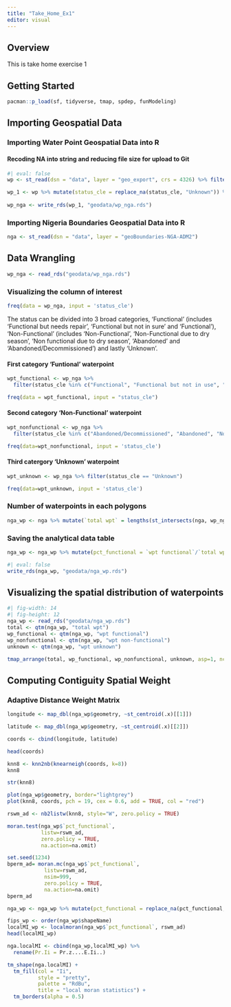 ```yaml
---
title: "Take_Home_Ex1"
editor: visual
---
```


## Overview

This is take home exercise 1

## Getting Started

```r
pacman::p_load(sf, tidyverse, tmap, spdep, funModeling)
```

## Importing Geospatial Data

### Importing Water Point Geospatial Data into R

#### Recoding NA into string and reducing file size for upload to Git

```r
#| eval: false
wp <- st_read(dsn = "data", layer = "geo_export", crs = 4326) %>% filter(clean_coun == "Nigeria")

wp_1 <- wp %>% mutate(status_cle = replace_na(status_cle, "Unknown")) %>% select(3:4, 9:10, 18:23)
  
wp_nga <- write_rds(wp_1, "geodata/wp_nga.rds")
```

### Importing Nigeria Boundaries Geospatial Data into R

```r
nga <- st_read(dsn = "data", layer = "geoBoundaries-NGA-ADM2")
```

## Data Wrangling

```r
wp_nga <- read_rds("geodata/wp_nga.rds")
```

### Visualizing the column of interest

```r
freq(data = wp_nga, input = 'status_cle')
```

The status can be divided into 3 broad categories, 'Functional' (includes 'Functional but needs repair', 'Functional but not in sure' and 'Functional'), 'Non-Functional' (includes 'Non-Functional', 'Non-Functional due to dry season', 'Non functional due to dry season', 'Abandoned' and 'Abandoned/Decommissioned') and lastly 'Unknown'.

#### First category 'Funtional' waterpoint

```r
wpt_functional <- wp_nga %>%
  filter(status_cle %in% c("Functional", "Functional but not in use", "Functional but need repair"))
```

```r
freq(data = wpt_functional, input = "status_cle")
```

#### Second category 'Non-Functional' waterpoint

```r
wpt_nonfunctional <- wp_nga %>%
  filter(status_cle %in% c("Abandoned/Decommissioned", "Abandoned", "Non-Functional", "Non functional due to dry season", "Non-Functional due to dry season"))
```

```r
freq(data=wpt_nonfunctional, input = 'status_cle')
```

#### Third catergory 'Unknown' waterpoint

```r
wpt_unknown <- wp_nga %>% filter(status_cle == "Unknown")
```

```r
freq(data=wpt_unknown, input = 'status_cle')
```

### Number of waterpoints in each polygons

```r
nga_wp <- nga %>% mutate(`total wpt` = lengths(st_intersects(nga, wp_nga))) %>% mutate(`wpt functional` = lengths(st_intersects(nga, wpt_functional))) %>% mutate(`wpt non-functional` = lengths(st_intersects(nga, wpt_nonfunctional))) %>% mutate(`wpt unknown` = lengths(st_intersects(nga, wpt_unknown)))
```

### Saving the analytical data table

```r
nga_wp <- nga_wp %>% mutate(pct_functional = `wpt functional`/`total wpt`) %>% mutate(`pct_non-functional` = `wpt non-functional`/`total wpt`)
```

```r
#| eval: false
write_rds(nga_wp, "geodata/nga_wp.rds")
```

## Visualizing the spatial distribution of waterpoints

```r
#| fig-width: 14
#| fig-height: 12
nga_wp <- read_rds("geodata/nga_wp.rds")
total <- qtm(nga_wp, "total wpt")
wp_functional <- qtm(nga_wp, "wpt functional")
wp_nonfunctional <- qtm(nga_wp, "wpt non-functional")
unknown <- qtm(nga_wp, "wpt unknown")

tmap_arrange(total, wp_functional, wp_nonfunctional, unknown, asp=1, ncol=2)
```

## Computing Contiguity Spatial Weight

### Adaptive Distance Weight Matrix

```r
longitude <- map_dbl(nga_wp$geometry, ~st_centroid(.x)[[1]])
```

```r
latitude <- map_dbl(nga_wp$geometry, ~st_centroid(.x)[[2]])
```

```r
coords <- cbind(longitude, latitude)
```

```r
head(coords)
```

```r
knn8 <- knn2nb(knearneigh(coords, k=8))
knn8
```

```r
str(knn8)
```

```r
plot(nga_wp$geometry, border="lightgrey")
plot(knn8, coords, pch = 19, cex = 0.6, add = TRUE, col = "red")
```

```r
rswm_ad <- nb2listw(knn8, style="W", zero.policy = TRUE)
```

```r
moran.test(nga_wp$`pct_functional`, 
           listw=rswm_ad, 
           zero.policy = TRUE, 
           na.action=na.omit)
```

```r
set.seed(1234)
bperm_ad= moran.mc(nga_wp$`pct_functional`, 
            listw=rswm_ad, 
            nsim=999, 
            zero.policy = TRUE, 
            na.action=na.omit)
bperm_ad
```

```r
nga_wp <- nga_wp %>% mutate(pct_functional = replace_na(pct_functional, 0)) %>% mutate(`pct_non-functional` = replace_na(`pct_non-functional`, 0))
```

```r
fips_wp <- order(nga_wp$shapeName)
localMI_wp <- localmoran(nga_wp$`pct_functional`, rswm_ad)
head(localMI_wp)
```

```r
nga.localMI <- cbind(nga_wp,localMI_wp) %>%
  rename(Pr.Ii = Pr.z....E.Ii..)
```

```r
tm_shape(nga.localMI) +
  tm_fill(col = "Ii", 
          style = "pretty",
          palette = "RdBu",
          title = "local moran statistics") +
  tm_borders(alpha = 0.5)
```
